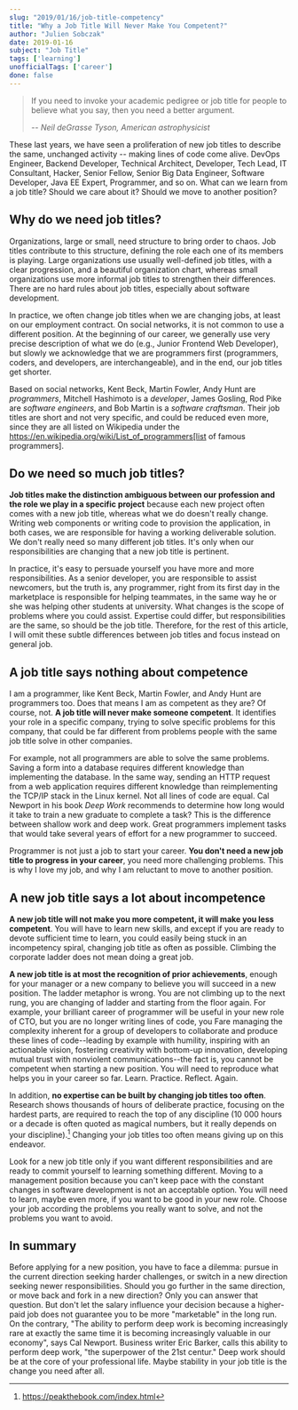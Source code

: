 ```yaml
---
slug: "2019/01/16/job-title-competency"
title: "Why a Job Title Will Never Make You Competent?"
author: "Julien Sobczak"
date: 2019-01-16
subject: "Job Title"
tags: ['learning']
unofficialTags: ['career']
done: false
---
```



> If you need to invoke your academic pedigree or job title for people to believe what you say, then you need a better argument.
>
> -- <cite>Neil deGrasse Tyson, American astrophysicist</cite>


<Lead>
These last years, we have seen a proliferation of new job titles to describe the same, unchanged activity -- making lines of code come alive. DevOps Engineer, Backend Developer, Technical Architect, Developer, Tech Lead, IT Consultant, Hacker, Senior Fellow, Senior Big Data Engineer, Software Developer, Java EE Expert, Programmer, and so on. What can we learn from a job title? Should we care about it? Should we move to another position?
</Lead>


## Why do we need job titles?

Organizations, large or small, need structure to bring order to chaos. Job titles contribute to this structure, defining the role each one of its members is playing. Large organizations use usually well-defined job titles, with a clear progression, and a beautiful organization chart, whereas small organizations use more informal job titles to strengthen their differences. There are no hard rules about job titles, especially about software development.

In practice, we often change job titles when we are changing jobs, at least on our employment contract. On social networks, it is not common to use a different position. At the beginning of our career, we generally use very precise description of what we do (e.g., Junior Frontend Web Developer), but slowly we acknowledge that we are programmers first (programmers, coders, and developers, are interchangeable), and in the end, our job titles get shorter.

Based on social networks, Kent Beck, Martin Fowler, Andy Hunt are _programmers_, Mitchell Hashimoto is a _developer_, James Gosling, Rod Pike are _software engineers_, and Bob Martin is a _software craftsman_. Their job titles are short and not very specific, and could be reduced even more, since they are all listed on Wikipedia under the https://en.wikipedia.org/wiki/List_of_programmers[list of famous programmers].


## Do we need so much job titles?

**Job titles make the distinction ambiguous between our profession and the role we play in a specific project** because each new project often comes with a new job title, whereas what we do doesn't really change. Writing web components or writing code to provision the application, in both cases, we are responsible for having a working deliverable solution. We don't really need so many different job titles. It's only when our responsibilities are changing that a new job title is pertinent.

In practice, it's easy to persuade yourself you have more and more responsibilities. As a senior developer, you are responsible to assist newcomers, but the truth is, any programmer, right from its first day in the marketplace is responsible for helping teammates, in the same way he or she was helping other students at university. What changes is the scope of problems where you could assist. Expertise could differ, but responsibilities are the same, so should be the job title. Therefore, for the rest of this article, I will omit these subtle differences between job titles and focus instead on general job.


## A job title says nothing about competence

I am a programmer, like Kent Beck, Martin Fowler, and Andy Hunt are programmers too. Does that means I am as competent as they are? Of course, not. **A job title will never make someone competent**. It identifies your role in a specific company, trying to solve specific problems for this company, that could be far different from problems people with the same job title solve in other companies.

For example, not all programmers are able to solve the same problems. Saving a form into a database requires different knowledge than implementing the database. In the same way, sending an HTTP request from a web application requires different knowledge than reimplementing the TCP/IP stack in the Linux kernel. Not all lines of code are equal. Cal Newport in his book _Deep Work_ recommends to determine how long would it take to train a new graduate to complete a task? This is the difference between shallow work and deep work. Great programmers implement tasks that would take several years of effort for a new programmer to succeed.

Programmer is not just a job to start your career. **You don't need a new job title to progress in your career**, you need more challenging problems. This is why I love my job, and why I am reluctant to move to another position.


## A new job title says a lot about incompetence

**A new job title will not make you more competent, it will make you less competent**. You will have to learn new skills, and except if you are ready to devote sufficient time to learn, you could easily being stuck in an incompetency spiral, changing job title as often as possible. Climbing the corporate ladder does not mean doing a great job.

**A new job title is at most the recognition of prior achievements**, enough for your manager or a new company to believe you will succeed in a new position. The ladder metaphor is wrong. You are not climbing up to the next rung, you are changing of ladder and starting from the floor again. For example, your brilliant career of programmer will be useful in your new role of CTO, but you are no longer writing lines of code, you Fare managing the complexity inherent for a group of developers to collaborate and produce these lines of code--leading by example with humility, inspiring with an actionable vision, fostering creativity with bottom-up innovation, developing mutual trust with nonviolent communications--the fact is, you cannot be competent when starting a new position. You will need to reproduce what helps you in your career so far. Learn. Practice. Reflect. Again.

In addition, **no expertise can be built by changing job titles too often**. Research shows thousands of hours of deliberate practice, focusing on the hardest parts, are required to reach the top of any discipline (10 000 hours or a decade is often quoted as magical numbers, but it really depends on your discipline).[^1] Changing your job titles too often means giving up on this endeavor.

Look for a new job title only if you want different responsibilities and are ready to commit yourself to learning something different. Moving to a management position because you can't keep pace with the constant changes in software development is not an acceptable option. You will need to learn, maybe even more, if you want to be good in your new role. Choose your job according the problems you really want to solve, and not the problems you want to avoid.


## In summary

Before applying for a new position, you have to face a dilemma: pursue in the current direction seeking harder challenges, or switch in a new direction seeking newer responsibilities. Should you go further in the same direction, or move back and fork in a new direction? Only you can answer that question. But don't let the salary influence your decision because a higher-paid job does not guarantee you to be more "marketable" in the long run. On the contrary, "The ability to perform deep work is becoming increasingly rare at exactly the same time it is becoming increasingly valuable in our economy", says Cal Newport. Business writer Eric Barker, calls this ability to perform deep work, "the superpower of the 21st centur." Deep work should be at the core of your professional life. Maybe stability in your job title is the change you need after all.


[^1]: https://peakthebook.com/index.html
